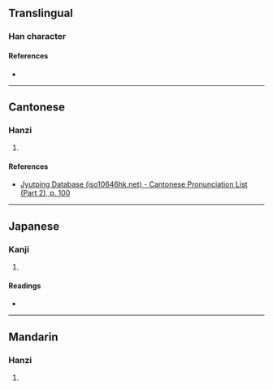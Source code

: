 {{character info}}
==Translingual==

===Han character===
{{Han char|rn=46|rad=山|as=09|sn=12|four=22253|canj=UIHR|ids=⿱山咸}}

====References====
* {{Han ref|kx=0316.080|dkj=08271|hdz=10785.100|uh=5D45|ud=23877|bh=D8F1|bd=55537}}

----

==Cantonese==

===Hanzi===
{{yue-hanzi|jyut=[[haam4]]|y=haam4}}

# {{rfdef|yue|sort=山09}}

====References====
* [http://www.iso10646hk.net/jp/document/download.jsp Jyutping Database (iso10646hk.net) - Cantonese Pronunciation List (Part 2), p. 100]

----

==Japanese==

===Kanji===
{{ja-kanji|grade=|rs=山09}}

# {{rfdef|ja|sort=山09}}

====Readings====
* {{ja-readings|on=[[かん]] (kan), [[こん]] (kon)|kun=}}

----

==Mandarin==

===Hanzi===
{{cmn-hanzi|pin=[[hán]] ([[han2]])|wg=han<sup>1</sup>}}

# {{rfdef|cmn|sort=山09}}